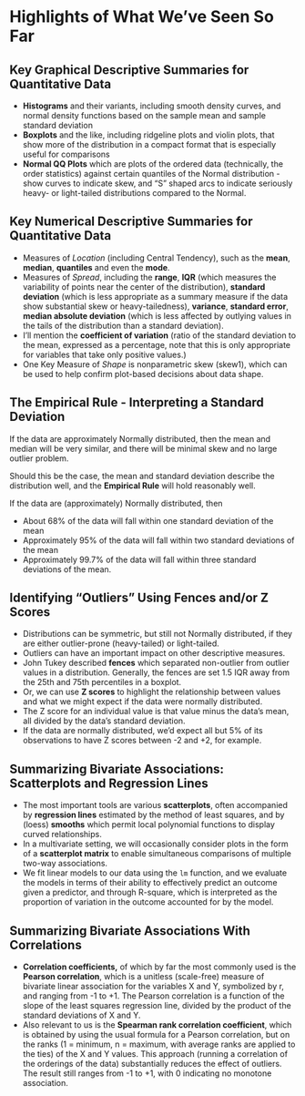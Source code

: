 # Highlights of What We've Seen So Far

## Key Graphical Descriptive Summaries for Quantitative Data

- **Histograms** and their variants, including smooth density curves, and normal density functions based on the sample mean and sample standard deviation
- **Boxplots** and the like, including ridgeline plots and violin plots, that show more of the distribution in a compact format that is especially useful for comparisons
- **Normal QQ Plots** which are plots of the ordered data (technically, the order statistics) against certain quantiles of the Normal distribution - show curves to indicate skew, and "S" shaped arcs to indicate seriously heavy- or light-tailed distributions compared to the Normal.

## Key Numerical Descriptive Summaries for Quantitative Data

- Measures of *Location* (including Central Tendency), such as the **mean**, **median**, **quantiles** and even the **mode**.
- Measures of *Spread*, including the **range**, **IQR** (which measures the variability of points near the center of the distribution), **standard deviation** (which is less appropriate as a summary measure if the data show substantial skew or heavy-tailedness), **variance**, **standard error**, **median absolute deviation** (which is less affected by outlying values in the tails of the distribution than a standard deviation).
- I'll mention the **coefficient of variation** (ratio of the standard deviation to the mean, expressed as a percentage, note that this is only appropriate for variables that take only positive values.)
- One Key Measure of *Shape* is nonparametric skew (skew1), which can be used to help confirm plot-based decisions about data shape.

## The Empirical Rule - Interpreting a Standard Deviation

If the data are approximately Normally distributed, then the mean and median will be very similar, and there will be minimal skew and no large outlier problem.

Should this be the case, the mean and standard deviation describe the distribution well, and the **Empirical Rule** will hold reasonably well.

If the data are (approximately) Normally distributed, then 

- About 68% of the data will fall within one standard deviation of the mean
- Approximately 95% of the data will fall within two standard deviations of the mean
- Approximately 99.7% of the data will fall within three standard deviations of the mean. 

## Identifying "Outliers" Using Fences and/or Z Scores

- Distributions can be symmetric, but still not Normally distributed, if they are either outlier-prone (heavy-tailed) or light-tailed.
- Outliers can have an important impact on other descriptive measures.
- John Tukey described **fences** which separated non-outlier from outlier values in a distribution. Generally, the fences are set 1.5 IQR away from the 25th and 75th percentiles in a boxplot.
- Or, we can use **Z scores** to highlight the relationship between values and what we might expect if the data were normally distributed.
- The Z score for an individual value is that value minus the data's mean, all divided by the data's standard deviation. 
- If the data are normally distributed, we'd expect all but 5% of its observations to have Z scores between -2 and +2, for example.

## Summarizing Bivariate Associations: Scatterplots and Regression Lines

- The most important tools are various **scatterplots**, often accompanied by **regression lines** estimated by the method of least squares, and by (loess) **smooths** which permit local polynomial functions to display curved relationships.
- In a multivariate setting, we will occasionally consider plots in the form of a **scatterplot matrix** to enable simultaneous comparisons of multiple two-way associations.
- We fit linear models to our data using the `lm` function, and we evaluate the models in terms of their ability to effectively predict an outcome given a predictor, and through R-square, which is interpreted as the proportion of variation in the outcome accounted for by the model.

## Summarizing Bivariate Associations With Correlations

- **Correlation coefficients,** of which by far the most commonly used is the **Pearson correlation**, which is a unitless (scale-free) measure of bivariate linear association  for the variables X and Y, symbolized by r, and ranging from -1 to +1. The Pearson correlation is a function of the slope of the least squares regression line, divided by the product of the standard deviations of X and Y.
- Also relevant to us is the **Spearman rank correlation coefficient**, which is obtained by using the usual formula for a Pearson correlation, but on the ranks (1 = minimum, n = maximum, with average ranks are applied to the ties) of the X and Y values. This approach (running a correlation of the orderings of the data) substantially reduces the effect of outliers. The result still ranges from -1 to +1, with 0 indicating no monotone association.

